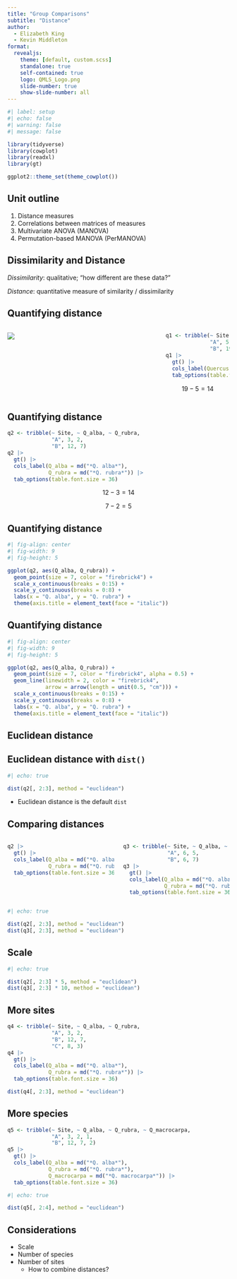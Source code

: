 ```yaml
---
title: "Group Comparisons"
subtitle: "Distance"
author:
  - Elizabeth King
  - Kevin Middleton
format:
  revealjs:
    theme: [default, custom.scss]
    standalone: true
    self-contained: true
    logo: QMLS_Logo.png
    slide-number: true
    show-slide-number: all
---
```



```r
#| label: setup
#| echo: false
#| warning: false
#| message: false

library(tidyverse)
library(cowplot)
library(readxl)
library(gt)

ggplot2::theme_set(theme_cowplot())
```


## Unit outline

1. Distance measures
2. Correlations between matrices of measures
3. Multivariate ANOVA (MANOVA)
4. Permutation-based MANOVA (PerMANOVA)


## Dissimilarity and Distance

*Dissimilarity*: qualitative; "how different are these data?"

*Distance*: quantitative measure of similarity / dissimilarity


## Quantifying distance

:::: {.columns}

::: {.column width="70%"}

![](./Images/quercus-rubra-844639_1280.jpg)

:::

::: {.column width="30%"}

```r
q1 <- tribble(~ Site, ~ Quercus,
              "A", 5,
              "B", 19)
q1 |> 
  gt() |> 
  cols_label(Quercus = md("*Quercus*")) |> 
  tab_options(table.font.size = 36)
```

$$ 19 - 5 = 14$$

:::

::::


## Quantifying distance

```r
q2 <- tribble(~ Site, ~ Q_alba, ~ Q_rubra,
              "A", 3, 2,
              "B", 12, 7)
q2 |> 
  gt() |> 
  cols_label(Q_alba = md("*Q. alba*"),
             Q_rubra = md("*Q. rubra*")) |> 
  tab_options(table.font.size = 36)
```

$$ 12 - 3 = 14$$

$$7 - 2 = 5$$


## Quantifying distance

```r
#| fig-align: center
#| fig-width: 9
#| fig-height: 5

ggplot(q2, aes(Q_alba, Q_rubra)) +
  geom_point(size = 7, color = "firebrick4") +
  scale_x_continuous(breaks = 0:15) +
  scale_y_continuous(breaks = 0:8) +
  labs(x = "Q. alba", y = "Q. rubra") +
  theme(axis.title = element_text(face = "italic"))
```


## Quantifying distance

```r
#| fig-align: center
#| fig-width: 9
#| fig-height: 5

ggplot(q2, aes(Q_alba, Q_rubra)) +
  geom_point(size = 7, color = "firebrick4", alpha = 0.5) +
  geom_line(linewidth = 2, color = "firebrick4",
            arrow = arrow(length = unit(0.5, "cm"))) +
  scale_x_continuous(breaks = 0:15) +
  scale_y_continuous(breaks = 0:8) +
  labs(x = "Q. alba", y = "Q. rubra") +
  theme(axis.title = element_text(face = "italic"))
```


## Euclidean distance

\begin{align*}
d &= \sqrt{(Qa_A - Qa_B)^2 + (Qr_A - Qr_B)^2}\\
  &= \sqrt{(3 - 12)^2 + (2 - 7)^2}\\
  &= \sqrt{-9^2 + -5^2}\\
  &= \sqrt(81 + 25)\\
  &= \sqrt(106)\\
  &= 10.3
\end{align*}


## Euclidean distance with `dist()`

```r
#| echo: true

dist(q2[, 2:3], method = "euclidean")
```

- Euclidean distance is the default `dist`


## Comparing distances

:::: {.columns}

::: {.column width="50%"}

```r
q2 |> 
  gt() |> 
  cols_label(Q_alba = md("*Q. alba*"),
             Q_rubra = md("*Q. rubra*")) |> 
  tab_options(table.font.size = 36)
```

:::

::: {.column width="50%"}

```r
q3 <- tribble(~ Site, ~ Q_alba, ~ Q_rubra,
              "A", 6, 5,
              "B", 6, 7)
q3 |> 
  gt() |> 
  cols_label(Q_alba = md("*Q. alba*"),
             Q_rubra = md("*Q. rubra*")) |> 
  tab_options(table.font.size = 36)
```

:::

::::

```r
#| echo: true

dist(q2[, 2:3], method = "euclidean")
dist(q3[, 2:3], method = "euclidean")

```


## Scale

```r
#| echo: true

dist(q2[, 2:3] * 5, method = "euclidean")
dist(q3[, 2:3] * 10, method = "euclidean")

```


## More sites

```r
q4 <- tribble(~ Site, ~ Q_alba, ~ Q_rubra,
              "A", 3, 2,
              "B", 12, 7,
              "C", 8, 3)
q4 |> 
  gt() |> 
  cols_label(Q_alba = md("*Q. alba*"),
             Q_rubra = md("*Q. rubra*")) |> 
  tab_options(table.font.size = 36)

dist(q4[, 2:3], method = "euclidean")
```


## More species

```r
q5 <- tribble(~ Site, ~ Q_alba, ~ Q_rubra, ~ Q_macrocarpa,
              "A", 3, 2, 1,
              "B", 12, 7, 2)
q5 |> 
  gt() |> 
  cols_label(Q_alba = md("*Q. alba*"),
             Q_rubra = md("*Q. rubra*"),
             Q_macrocarpa = md("*Q. macrocarpa*")) |> 
  tab_options(table.font.size = 36)
```

```r
#| echo: true

dist(q5[, 2:4], method = "euclidean")
```


## Considerations

- Scale
- Number of species
- Number of sites
    - How to combine distances?